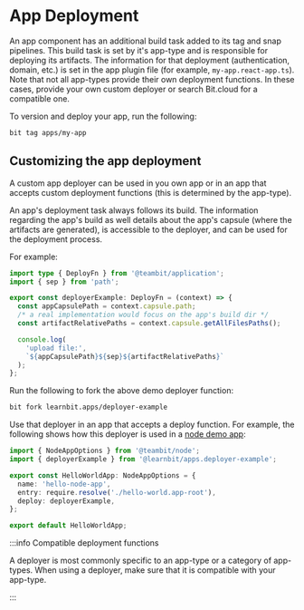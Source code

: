 # App Deployment

An app component has an additional build task added to its tag and snap pipelines. This build task is set by it's app-type and is responsible for deploying its artifacts.
The information for that deployment (authentication, domain, etc.) is set in the app plugin file (for example, `my-app.react-app.ts`).
Note that not all app-types provide their own deployment functions. In these cases, provide your own custom deployer or search Bit.cloud for a compatible one.

To version and deploy your app, run the following:

```bash
bit tag apps/my-app
```

## Customizing the app deployment

A custom app deployer can be used in you own app or in an app that accepts custom deployment functions (this is determined by the app-type).

An app's deployment task always follows its build.
The information regarding the app's build as well details about the app's capsule (where the artifacts are generated),
is accessible to the deployer, and can be used for the deployment process.

For example:

```ts
import type { DeployFn } from '@teambit/application';
import { sep } from 'path';

export const deployerExample: DeployFn = (context) => {
  const appCapsulePath = context.capsule.path;
  /* a real implementation would focus on the app's build dir */
  const artifactRelativePaths = context.capsule.getAllFilesPaths();

  console.log(
    'upload file:',
    `${appCapsulePath}${sep}${artifactRelativePaths}`
  );
};
```

Run the following to fork the above demo deployer function:

```bash
bit fork learnbit.apps/deployer-example
```

Use that deployer in an app that accepts a deploy function. For example, the following shows how this deployer is used in a [node demo app](https://bit.dev/learnbit/apps/node-app):

```ts
import { NodeAppOptions } from '@teambit/node';
import { deployerExample } from '@learnbit/apps.deployer-example';

export const HelloWorldApp: NodeAppOptions = {
  name: 'hello-node-app',
  entry: require.resolve('./hello-world.app-root'),
  deploy: deployerExample,
};

export default HelloWorldApp;
```

:::info Compatible deployment functions

A deployer is most commonly specific to an app-type or a category of app-types.
When using a deployer, make sure that it is compatible with your app-type.

:::
